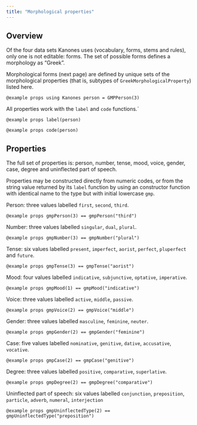 ```yaml
---
title: "Morphological properties"
---
```



## Overview

Of the four data sets Kanones uses (vocabulary, forms, stems and rules), only one is not editable: forms.  The set of possible forms defines a morphology as "Greek".


Morphological forms (next page) are defined by unique sets of the morphological properties (that is, subtypes of `GreekMorphologicalProperty`) listed here.


```@example props
using Kanones
person = GMPPerson(3)
```

All properties work with the `label` and `code` functions.`

```@example props
label(person)
```

```@example props
code(person)
```

## Properties

The full set of properties is: person, number, tense, mood, voice, gender, case, degree and uninflected part of speech.


Properties may be constructed directly from numeric codes, or from the string value returned by its `label` function by using an  constructor function with identical name to the type but with initial lowercase `gmp`.

Person: three values labelled `first`, `second`, `third`.


```@example props
gmpPerson(3) == gmpPerson("third")
```

Number: three values labelled `singular`, `dual`, `plural`.

```@example props
gmpNumber(3) == gmpNumber("plural")
```

Tense: six values labelled `present`, `imperfect`, `aorist`, `perfect`, `pluperfect` and `future`.

```@example props
gmpTense(3) == gmpTense("aorist")
```


Mood: four values labelled `indicative`, `subjunctive`, `optative`, `imperative`.


```@example props
gmpMood(1) == gmpMood("indicative")
```


Voice: three values labelled `active`, `middle`, `passive`.

```@example props
gmpVoice(2) == gmpVoice("middle")
```


Gender: three values labelled `masculine`, `feminine`, `neuter`.


```@example props
gmpGender(2) == gmpGender("feminine")
```



Case: five values labelled `nominative`, `genitive`, `dative`, `accusative`, `vocative`.

```@example props
gmpCase(2) == gmpCase("genitive")
```


Degree: three values labelled `positive`, `comparative`, `superlative`.

```@example props
gmpDegree(2) == gmpDegree("comparative")
```

Uninflected part of speech: six values labelled `conjunction`,
    `preposition`, `particle`, `adverb`, `numeral`, `interjection`
   

```@example props
gmpUninflectedType(2) == gmpUninflectedType("preposition")
```


